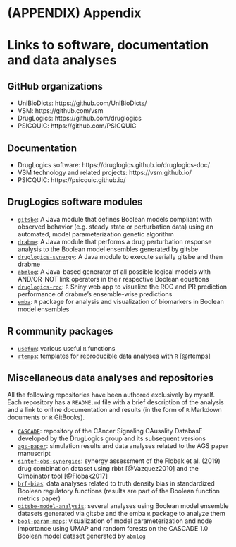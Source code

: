 # (APPENDIX) Appendix {-}

# Links to software, documentation and data analyses {-}

## GitHub organizations {-#github-org-links}

- UniBioDicts: https://github.com/UniBioDicts/ 
- VSM: https://github.com/vsm
- DrugLogics: https://github.com/druglogics
- PSICQUIC: https://github.com/PSICQUIC

## Documentation {-#doc-links}

- DrugLogics software: https://druglogics.github.io/druglogics-doc/
- VSM technology and related projects: https://vsm.github.io/
- PSICQUIC: https://psicquic.github.io/

## DrugLogics software modules {-#druglogics-soft-links}

- [`gitsbe`](https://github.com/druglogics/gitsbe): A Java module that defines Boolean models compliant with observed behavior (e.g. steady state or perturbation data) using an automated, model parameterization genetic algorithm
- [`drabme`](https://github.com/druglogics/drabme): A Java module that performs a drug perturbation response analysis to the Boolean model ensembles generated by gitsbe
- [`druglogics-synergy`](https://github.com/druglogics/druglogics-synergy): A Java module to execute serially gitsbe and then drabme
- [`abmlog`](https://github.com/druglogics/abmlog): A Java-based generator of all possible logical models with AND/OR-NOT link operators in their respective Boolean equations
- [`druglogics-roc`](https://github.com/druglogics/druglogics-roc): `R` Shiny web app to visualize the ROC and PR prediction performance of drabme’s ensemble-wise predictions
- [`emba`](https://github.com/bblodfon/emba/): `R` package for analysis and visualization of biomarkers in Boolean model ensembles

## R community packages {-}

- [`usefun`](https://github.com/bblodfon/usefun): various useful `R` functions
- [`rtemps`](https://github.com/bblodfon/rtemps): templates for reproducible data analyses with `R` [@rtemps]

## Miscellaneous data analyses and repositories {-#misc-links}

All the following repositories have been authored exclusively by myself.
Each repository has a `README.md` file with a brief description of the analysis and a link to online documentation and results (in the form of `R` Markdown documents or `R` GitBooks).

- [`CASCADE`](https://github.com/druglogics/cascade): repository of the CAncer Signaling CAusality DatabasE developed by the DrugLogics group and its subsequent versions
- [`ags-paper`](https://github.com/druglogics/ags-paper): simulation results and data analyses related to the AGS paper manuscript
- [`sintef-obs-synergies`](https://github.com/druglogics/sintef-obs-synergies): synergy assessment of the Flobak et al. (2019) drug combination dataset using rbbt [@Vazquez2010] and the CImbinator tool [@Flobak2017]
- [`brf-bias`](https://github.com/druglogics/brf-bias): data analyses related to truth density bias in standardized Boolean regulatory functions (results are part of the Boolean function metrics paper)
- [`gitsbe-model-analysis`](https://github.com/druglogics/gitsbe-model-analysis): several analyses using Boolean model ensemble datasets generated via gitsbe and the emba `R` package to analyze them
- [`bool-param-maps`](https://github.com/druglogics/bool-param-maps): visualization of model parameterization and node importance using UMAP and random forests on the CASCADE 1.0 Boolean model dataset generated by `abmlog`

